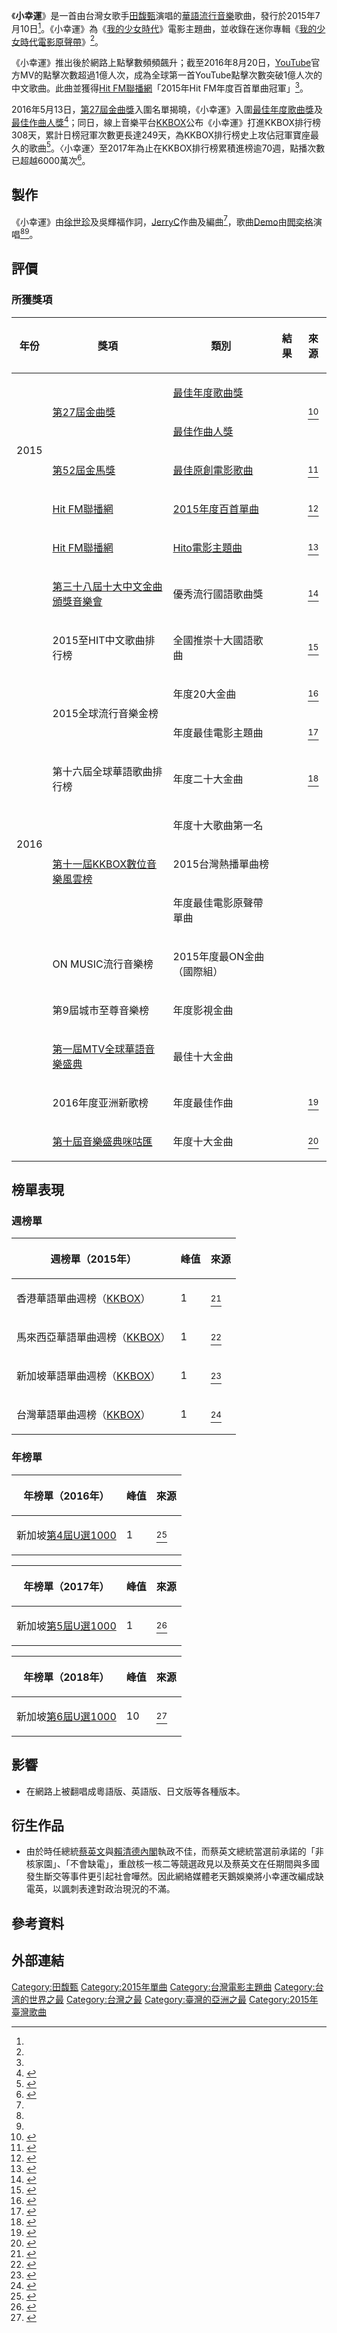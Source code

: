 {{noteTA
| G1 = Music
}}
{{Infobox song
|Type = single 
| Name = 小幸運
| Cover = A little happiness.jpg
| Artist = [[田馥甄|田馥甄]]
| from Album = [[我的少女時代電影原聲帶|我的少女時代電影原聲帶]]
| Released = {{start date|2015|7|10}}
| Format   = {{hlist|[[數位音樂下載|數位下載]]|[[流媒体|流媒体]]|[[CD|CD]]}}
| Recorded = 2015年
| Genre    = [[華語流行音樂|華語流行音樂]]
| Length   = {{Duration|m=4|s=26}}
| Label    = [[華研國際音樂|華研國際音樂]]
| Producer = 
| Lyricist = [[徐世珍|徐世珍]]、吳輝福
| Composer = [[JerryC|JerryC]]
| Arranger = JerryC
| Misc     =
{{External music video|Type=單曲|{{YouTube|_sQSXwdtxlY|〈小幸運〉}}}}
}}

《'''小幸運'''》是一首由台灣女歌手[[田馥甄|田馥甄]]演唱的[[華語流行音樂|華語流行音樂]]歌曲，發行於2015年7月10日<ref name="Released" />。《小幸運》為《[[我的少女時代|我的少女時代]]》電影主題曲，並收錄在迷你專輯《[[我的少女時代電影原聲帶|我的少女時代電影原聲帶]]》<ref name="music5" />。

《小幸運》推出後於網路上點擊數頻頻飆升；截至2016年8月20日，[[YouTube|YouTube]]官方MV的點擊次數超過1億人次，成為全球第一首YouTube點擊次數突破1億人次的中文歌曲。此曲並獲得[[Hit_FM聯播網|Hit FM聯播網]]「2015年Hit FM年度百首單曲冠軍」<ref name="Hit FM百首單曲冠軍" />。

2016年5月13日，[[第27屆金曲獎|第27屆金曲獎]]入圍名單揭曉，《小幸運》入圍[[最佳年度歌曲獎_(金曲獎)|最佳年度歌曲獎]]及[[最佳作曲人獎_(金曲獎)|最佳作曲人獎]]<ref>{{Cite web |url=https://www.facebook.com/notes/%E9%87%91%E6%9B%B2-gma/%E7%AC%AC27%E5%B1%86%E9%87%91%E6%9B%B2%E7%8D%8E%E5%85%A5%E5%9C%8D%E5%AE%8C%E6%95%B4%E5%90%8D%E5%96%AE/1750986111805196 |title=第27屆金曲獎入圍完整名單 |access-date=2016-05-13 |archive-date=2017-06-02 |archive-url=https://web.archive.org/web/20170602143926/https://www.facebook.com/notes/%E9%87%91%E6%9B%B2-gma/%E7%AC%AC27%E5%B1%86%E9%87%91%E6%9B%B2%E7%8D%8E%E5%85%A5%E5%9C%8D%E5%AE%8C%E6%95%B4%E5%90%8D%E5%96%AE/1750986111805196 |dead-url=no }}</ref>；同日，線上音樂平台[[KKBOX|KKBOX]]公布《小幸運》打進KKBOX排行榜308天，累計日榜冠軍次數更長達249天，為KKBOX排行榜史上攻佔冠軍寶座最久的歌曲<ref>{{Cite web |url=http://ent.ltn.com.tw/news/breakingnews/1696485 |title=被預測是金曲年度單曲 《小幸運》蟬聯冠軍249天 |access-date=2016-05-15 |archive-date=2019-04-02 |archive-url=https://web.archive.org/web/20190402042804/https://ent.ltn.com.tw/news/breakingnews/1696485 |dead-url=no }}</ref>。〈小幸運〉至2017年為止在KKBOX排行榜累積進榜逾70週，點播次數已超越6000萬次<ref>{{Cite web |url=https://stars.udn.com/star/story/10091/2244659 |title=Hebe上圍二度發育 比過Selina的「滿滿大平台」 |access-date=2017-01-21 |archive-date=2018-12-15 |archive-url=https://web.archive.org/web/20181215022116/https://stars.udn.com/star/story/10091/2244659 |dead-url=no }}</ref>。

== 製作 ==

《小幸運》由[[徐世珍|徐世珍]]及吳輝福作詞，[[JerryC|JerryC]]作曲及編曲<ref name="Album Intro" />，歌曲[[樣本唱片|Demo]]由[[閻奕格|閻奕格]]演唱<ref name="Demo1" /><ref name="Demo2" />。

== 評價 ==

=== 所獲獎項 ===
{|class="wikitable sortable plainrowheaders" 
|-
! 年份
! 獎項
! 類別
! 結果
! class="unsortable" | 來源
|-
| rowspan="4" |2015
! rowspan="2" |[[第27屆金曲獎|第27屆金曲獎]]
| [[最佳年度歌曲獎_(金曲獎)|最佳年度歌曲獎]]
| {{nom}}
| rowspan="2" style="text-align:center" |<ref name="第27屆金曲獎">{{Cite web |url=http://gma.tavis.tw/GM27/GMA/finalist.asp |title=第27屆流行音樂金曲獎入圍名單 |accessdate=2019-12-26 |work=[[金曲獎|金曲獎]] |publisher=文化部影視及流行音樂產業局 |language=zh |deadurl=no |archiveurl=https://archive.today/20161027041957/http://gma.tavis.tw/GM27/GMA/finalist.asp |archivedate=2016-10-27 }}</ref>
|-
| [[最佳作曲人獎_(金曲獎)|最佳作曲人獎]]
| {{nom}}
|-
! [[第52屆金馬獎|第52屆金馬獎]]
| [[金馬獎最佳原創電影歌曲|最佳原創電影歌曲]]
| {{nom}}
| style="text-align:center" |<ref name="第52屆金馬獎">{{Cite web |url=http://www.goldenhorse.org.tw/awards/nw/?serach_type=award&sc=10&search_regist_year=2015&ins=45 |title=第52屆金馬獎入圍得獎名單 |accessdate=2019-12-26 |work=[[金馬獎|金馬獎]] |language=zh |deadurl=no |archiveurl=https://archive.today/20191226190534/http://www.goldenhorse.org.tw/awards/nw/?serach_type=award&sc=8&search_regist_year=2015&ins=47 |archivedate=2019-12-26 }}</ref>
|-
! [[Hit_FM聯播網|Hit FM聯播網]]
| [[Hito流行音樂獎|2015年度百首單曲]]
| {{won|place=冠軍}}
| style="text-align:center" |<ref name="Hit FM百首單曲冠軍">{{Cite web |url=https://tw.appledaily.com/new/realtime/20151231/764600/ |title=田馥甄《小幸運》無敵 奪年度單曲冠軍 |date=2015-12-31 |accessdate=2019-12-26 |work=[[Hit_FM聯播網|Hit FM聯播網]] |language=zh |deadurl=yes |archiveurl=https://archive.today/20191226191815/https://tw.appledaily.com/new/realtime/20151231/764600/ |archivedate=2019-12-26 }}</ref>
|-
| rowspan="14" |2016
! [[Hit_FM聯播網|Hit FM聯播網]]
| [[Hito流行音樂獎|Hito電影主題曲]]
| {{won}}
| style="text-align:center" |<ref name="Hito電影主題曲">{{Cite web|url=https://video.udn.com/news/503012 |title=Hebe田馥甄獲得hito電影主題曲 |date=2016-06-05 |accessdate=2019-12-28 |author=林伯東 |work=[[聯合新聞網|聯合新聞網]] |language=zh |deadurl=no |archiveurl=https://web.archive.org/web/20191228164140/https://video.udn.com/news/503012 |archivedate=2019-12-28}}</ref>
|-
! [[第三十八屆十大中文金曲得獎名單|第三十八屆十大中文金曲頒獎音樂會]]
| 優秀流行國語歌曲獎
| {{won|place=金}}
| style="text-align:center" |<ref name="第38屆十大中文金曲">{{Cite web|url=http://app4.rthk.hk/special/goldsong2015/result.htm |title=第38屆十大中文金曲 獎項名單 |accessdate=2017-12-14 |work=[[十大中文金曲頒獎音樂會|十大中文金曲頒獎音樂會]] |language=zh |deadurl=yes |archiveurl=https://web.archive.org/web/20171214050147/http://app4.rthk.hk/special/goldsong2015/result.htm |archivedate=2017-12-14}}</ref>
|-
! 2015至HIT中文歌曲排行榜
| 全國推崇十大國語歌曲
| {{won}}
| style="text-align:center" |<ref>{{Cite web|url=http://www.am1470.com/hot_topics_detail.php?i=2492 |title=Music voting 2015 加拿大至 Hit 年度總選 結果一覽表 |date=2016-01-11 |accessdate=2019-12-28 |author=PlayMusic新聞小組 |work=PlayMusic |language=zh |deadurl=yes |archiveurl=https://web.archive.org/web/20160625160629/http://www.am1470.com/hot_topics_detail.php?i=2492 |archivedate=2016-06-25}}</ref>
|-
! rowspan="2" |2015全球流行音樂金榜
| 年度20大金曲
| {{won}}
|  style="text-align:center" |<ref name="2015年度20大金曲">{{Cite web|url=https://www.playmusic.tw/column_info.php?id=5826&type=news |title=全球流行音樂金榜年度盛典 正式啟動 A-Lin揭曉年度20大金曲 林俊傑入圍男歌手、專輯 |date=2016-01-13 |accessdate=2019-12-28 |author=PlayMusic新聞小組 |work=PlayMusic |language=zh |deadurl=no |archiveurl=https://web.archive.org/web/20191228172852/https://www.playmusic.tw/column_info.php?id=5826&type=news |archivedate=2019-12-28}}</ref>
|-
| 年度最佳電影主題曲
| {{won}}
| style="text-align:center" |<ref name="2015年度最佳電影主題曲">{{Cite web|url=https://www.playmusic.tw/column_info.php?id=5826&type=news |title=全球流行音樂金榜年度盛典 正式啟動 A-Lin揭曉年度20大金曲 林俊傑入圍男歌手、專輯 |date=2016-01-13 |accessdate=2019-12-28 |author=PlayMusic新聞小組 |work=PlayMusic |language=zh |deadurl=yes |archiveurl=https://web.archive.org/web/20191228172852/https://www.playmusic.tw/column_info.php?id=5826&type=news |archivedate=2019-12-28}}</ref>
|-
! 第十六屆全球華語歌曲排行榜
| 年度二十大金曲
| {{won}}
| style="text-align:center" |<ref>{{Cite web |title=香港電台：第十六屆全球華語歌曲排行榜 |url=http://app4.rthk.hk/special/gcma16/award.htm |work=香港電台 |accessdate=2019-12-28 |archiveurl=https://web.archive.org/web/20161110080910/http://app4.rthk.hk/special/gcma16/award.htm |archivedate=2016-11-10 |deadurl=yes }}</ref>
|-
! rowspan="3" |[[KKBOX風雲榜|第十一屆KKBOX數位音樂風雲榜]]
| 年度十大歌曲第一名
| 
| style="text-align:center" |
|-
| 2015台灣熱播單曲榜
| 
| style="text-align:center" |
|-
| 年度最佳電影原聲帶單曲
| 
| style="text-align:center" |
|-
! ON MUSIC流行音樂榜 
| 2015年度最ON金曲（國際組）
| 
| style="text-align:center" |
|-
! 第9屆城市至尊音樂榜 
| 年度影視金曲
| 
| style="text-align:center" |
|-
! [[MTV全球華語音樂盛典|第一屆MTV全球華語音樂盛典]]
| 最佳十大金曲
| 
| style="text-align:center" |
|-
! 2016年度亚洲新歌榜
| 年度最佳作曲
| 
| style="text-align:center" |<ref>{{Cite web|url=http://ent.sina.com.cn/y/yneidi/2016-09-27/doc-ifxwevmf2416748.shtml |title=2016年度亚洲新歌榜荣誉名单 |date=2016-09-27 |accessdate=2019-12-28 |work=新浪娱乐 |language=zh |deadurl=no |archiveurl=https://web.archive.org/web/20191228182731/http://ent.sina.com.cn/y/yneidi/2016-09-27/doc-ifxwevmf2416748.shtml |archivedate=2019-12-28}}</ref>
|-
! [[音乐盛典咪咕汇|第十屆音樂盛典咪咕匯]]
| 年度十大金曲
| 
| style="text-align:center" |<ref>{{Cite web |url=http://news.mshishang.com/a/20161204/163676.html |title=Moto第十届音乐盛典咪咕汇圆满落幕 最强华语乐坛阵容闪耀魔都不眠夜 |date=2016-12-04 |accessdate=2019-12-28 |author=张耀文 |work=中国时尚网 |language=zh |deadurl=no |archiveurl=https://archive.today/20191228182355/https://news.mshishang.com/a/20161204/163676.html |archivedate=2019-12-28 }}</ref>
|}

== 榜單表現 ==
{{col-begin}}{{col-2}}
=== 週榜單 ===
{| class="wikitable sortable plainrowheaders" style="text-align:center; font-size:100%;"
|-
! scope="col"| 週榜單（2015年）
! scope="col"| 峰值
! class="unsortable" | 來源
|-
! 香港華語單曲週榜（[[KKBOX|KKBOX]]）
| 1
| <ref>{{Cite web |url=https://kma.kkbox.com/charts/weekly/song?cate=297&date=2015-08-31&lang=tc&terr=hk |title=華語單曲週榜 2015-08-30 ~ 2015-09-05 |accessdate=2019-12-26 |work=[[KKBOX|KKBOX]] |language=zh |deadurl=no |archiveurl=https://archive.today/20191226181108/https://kma.kkbox.com/charts/weekly/song?cate=297&date=2015-08-31&lang=tc&terr=hk |archivedate=2019-12-26 }}</ref>
|-
! 馬來西亞華語單曲週榜（[[KKBOX|KKBOX]]）
| 1
| <ref>{{Cite web |url=https://kma.kkbox.com/charts/weekly/song?cate=297&date=2015-07-15&lang=en&terr=my |title=Top Mandarin Weekly Singles Chart 2015-07-12 ~ 2015-07-18 |accessdate=2019-12-26 |work=[[KKBOX|KKBOX]] |language=en |deadurl=no |archiveurl=https://archive.today/20191226180948/https://kma.kkbox.com/charts/weekly/song?cate=297&date=2015-07-15&lang=en&terr=my |archivedate=2019-12-26 }}</ref>
|-
! 新加坡華語單曲週榜（[[KKBOX|KKBOX]]）
| 1
| <ref>{{Cite web |url=https://kma.kkbox.com/charts/weekly/song?cate=297&date=2015-07-15&lang=en&terr=sg |title=Top Mandarin Weekly Singles Chart 2015-07-12 ~ 2015-07-18 |accessdate=2019-12-26 |work=[[KKBOX|KKBOX]] |language=en |deadurl=no |archiveurl=https://archive.today/20191226180818/https://kma.kkbox.com/charts/weekly/song?cate=297&date=2015-07-15&lang=en&terr=sg |archivedate=2019-12-26 }}</ref>
|-
! 台灣華語單曲週榜（[[KKBOX|KKBOX]]）
| 1
| <ref>{{Cite web |url=https://kma.kkbox.com/charts/weekly/song?cate=297&date=2015-07-29&lang=tc&terr=tw |title=華語單曲週榜 2015-07-26 ~ 2015-08-01 |accessdate=2019-12-26 |work=[[KKBOX|KKBOX]] |language=zh |deadurl=no |archiveurl=https://archive.today/20191226180433/https://kma.kkbox.com/charts/weekly/song?cate=297&date=2015-07-29&lang=tc&terr=tw |archivedate=2019-12-26 }}</ref>
|}
{{col-2}}
=== 年榜單 ===
{| class="wikitable sortable plainrowheaders" style="text-align:center; font-size:100%;"
|-
! scope="col"| 年榜單（2016年）
! scope="col"| 峰值
! class="unsortable" | 來源
|-
! 新加坡[[U选1000|第4屆U選1000]]
| 1
| <ref>{{cite web |url=https://www.ufm1003.sg/u1000/u-selection-2016-list/ |title=2016年《U选1000》完整榜单 |publisher=[[U选1000|U选1000]] |language=zh |accessdate=2019-12-26 |deadurl=no |archiveurl=https://archive.today/20191226174852/https://www.ufm1003.sg/u1000/u-selection-2016-list/ |archivedate=2019-12-26 }}</ref>
|}

{| class="wikitable sortable plainrowheaders" style="text-align:center; font-size:100%;"
|-
! scope="col"| 年榜單（2017年）
! scope="col"| 峰值
! class="unsortable" | 來源
|-
! 新加坡[[U选1000|第5屆U選1000]]
| 1
| <ref>{{cite web |url=https://www.ufm1003.sg/u1000/u-selection-2017-list/ |title=2017年《U选1000》完整榜单 |publisher=[[U选1000|U选1000]] |language=zh |accessdate=2019-12-26 |deadurl=no |archiveurl=https://archive.today/20191226175054/https://www.ufm1003.sg/u1000/u-selection-2017-list/ |archivedate=2019-12-26 }}</ref>
|}

{| class="wikitable sortable plainrowheaders" style="text-align:center; font-size:100%;"
|-
! scope="col"| 年榜單（2018年）
! scope="col"| 峰值
! class="unsortable" | 來源
|-
! 新加坡[[U选1000|第6屆U選1000]]
| 10
| <ref>{{cite web |url=https://www.ufm1003.sg/u1000/u-selection-2018-list/ |title=2018年《U选1000》完整榜单 |publisher=[[U选1000|U选1000]] |language=zh |accessdate=2019-12-26 |deadurl=no |archiveurl=https://archive.today/20191226175530/https://www.ufm1003.sg/u1000/u-selection-2018-list/ |archivedate=2019-12-26 }}</ref>
|}
{{col-end}}

==影響==
*在網路上被翻唱成粵語版、英語版、日文版等各種版本。

==衍生作品==
*由於時任總統[[蔡英文|蔡英文]]與[[賴清德內閣|賴清德內閣]]執政不佳，而蔡英文總統當選前承諾的「非核家園」、「不會缺電」，重啟核一核二等競選政見以及蔡英文在任期間與多國發生斷交等事件更引起社會嘩然。因此網絡媒體老天鵝娛樂將小幸運改編成缺電英，以諷刺表達對政治現況的不滿。

== 參考資料 ==
{{reflist|2|refs=
<ref name="Released">{{Cite web |url=https://music.apple.com/tw/album/%E5%B0%8F%E5%B9%B8%E9%81%8B-%E9%9B%BB%E5%BD%B1-%E6%88%91%E7%9A%84%E5%B0%91%E5%A5%B3%E6%99%82%E4%BB%A3-%E4%B8%BB%E9%A1%8C%E6%9B%B2-single/1017697307 |title=小幸運 (電影《我的少女時代》主題曲) - Single |accessdate=2019-12-26 |work=[[Apple_Music|Apple Music]] |language=zh |deadurl=no |archiveurl=https://archive.today/20191226091856/https://music.apple.com/tw/album/%E5%B0%8F%E5%B9%B8%E9%81%8B-%E9%9B%BB%E5%BD%B1-%E6%88%91%E7%9A%84%E5%B0%91%E5%A5%B3%E6%99%82%E4%BB%A3-%E4%B8%BB%E9%A1%8C%E6%9B%B2-single/1017697307 |archivedate=2019-12-26 }}</ref>
<ref name="music5">{{Cite web |url=http://www.5music.com.tw/CDList-C.asp?cdno=436475679240 |title=我的少女時代 / 我的少女時代-電影歌曲原聲帶(發行版) |work=五大唱片 |accessdate=2019-12-26 |language=zh |deadurl=no |archiveurl=https://archive.today/20161122211503/http://www.5music.com.tw/CDList-C.asp?cdno=436475679240 |archivedate=2016-11-22 }}</ref>

<!-- 製作 -->
<ref name="Album Intro">{{Cite web |url=https://www.kkbox.com/tw/tc/album/HQX8JKqdp8CemT0FQeX50091-index.html |title=小幸運 專輯介紹 |accessdate=2019-12-26 |work=[[KKBOX|KKBOX]] |language=zh |deadurl=no |archiveurl=https://archive.today/20191226093514/https://www.kkbox.com/tw/tc/album/HQX8JKqdp8CemT0FQeX50091-index.html |archivedate=2019-12-26 }}</ref>
<ref name="Demo1">{{Cite web |url=https://www.him.com.tw/newscon.php?nid=353 |title=閻奕格首場內地音樂會上海實力憾唱 揭密《小幸運》為己“入行伯樂” |date=2016-06-16 |accessdate=2019-12-26 |work=[[華研國際音樂|華研國際音樂]] |language=zh |deadurl=no |archiveurl=https://archive.today/20170528135558/https://www.him.com.tw/newscon.php?nid=353 |archivedate=2017-05-28 }}</ref>
<ref name="Demo2">{{Cite web |url=https://www.hk01.com/%E5%8D%B3%E6%99%82%E5%A8%9B%E6%A8%82/2881/%E9%96%BB%E5%A5%95%E6%A0%BC%E6%84%9F%E4%BA%BA%E5%80%8B%E5%94%B1-%E6%89%BF%E8%AB%BE-%E6%88%91%E4%B8%8D%E6%9C%83%E5%86%8D%E6%B6%88%E5%A4%B1 |title=閻奕格感人個唱 承諾「我不會再消失﹗」 |date=2016-01-18 |accessdate=2019-12-26 |author=王嘉政 |work=[[香港01|香港01]] |language=zh |deadurl=no |archiveurl=https://archive.today/20191226191501/https://www.hk01.com/%E5%8D%B3%E6%99%82%E5%A8%9B%E6%A8%82/2881/%E9%96%BB%E5%A5%95%E6%A0%BC%E6%84%9F%E4%BA%BA%E5%80%8B%E5%94%B1-%E6%89%BF%E8%AB%BE-%E6%88%91%E4%B8%8D%E6%9C%83%E5%86%8D%E6%B6%88%E5%A4%B1 |archivedate=2019-12-26 }}</ref>
}}

== 外部連結 ==

{{田馥甄}}
{{醉心龍虎榜頂尖金曲獎}}
[[Category:田馥甄|Category:田馥甄]]
[[Category:2015年單曲|Category:2015年單曲]]
[[Category:台灣電影主題曲|Category:台灣電影主題曲]]
[[Category:台湾的世界之最|Category:台湾的世界之最]]
[[Category:台灣之最|Category:台灣之最]]
[[Category:臺灣的亞洲之最|Category:臺灣的亞洲之最]]
[[Category:2015年臺灣歌曲|Category:2015年臺灣歌曲]]